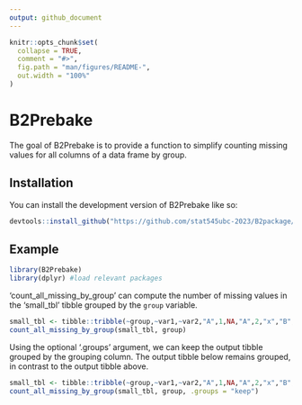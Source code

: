 ```yaml
---
output: github_document
---
```


<!-- README.md is generated from README.Rmd. Please edit that file -->

```r
knitr::opts_chunk$set(
  collapse = TRUE,
  comment = "#>",
  fig.path = "man/figures/README-",
  out.width = "100%"
)
```

# B2Prebake

<!-- badges: start -->
<!-- badges: end -->

The goal of B2Prebake is to provide a function to simplify counting missing values for all columns of a data frame by group.

## Installation

You can install the development version of B2Prebake like so:

``` r
devtools::install_github("https://github.com/stat545ubc-2023/B2package/tree/main", ref = "0.1.0")
```

## Example
```r
library(B2Prebake)
library(dplyr) #load relevant packages
```
'count_all_missing_by_group' can compute the number of missing values in the 'small_tbl' tibble grouped by the `group` variable.
```r
small_tbl <- tibble::tribble(~group,~var1,~var2,"A",1,NA,"A",2,"x","B",NA,"y","C",3,"z")
count_all_missing_by_group(small_tbl, group)
```
Using the optional '.groups' argument, we can keep the output tibble grouped by the grouping column. The output tibble below remains grouped, in contrast to the output tibble above.
```r
small_tbl <- tibble::tribble(~group,~var1,~var2,"A",1,NA,"A",2,"x","B",NA,"y","C",3,"z")
count_all_missing_by_group(small_tbl, group, .groups = "keep")
```

